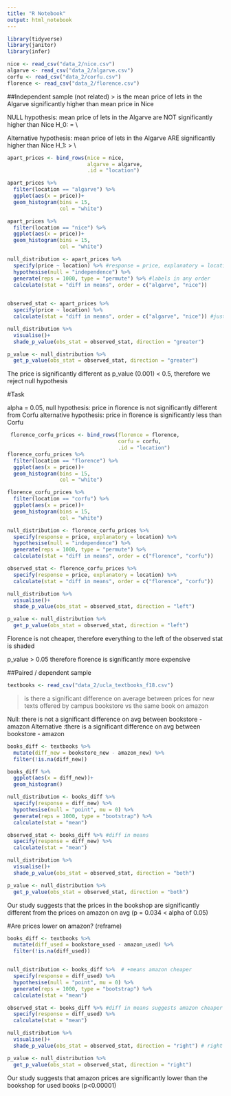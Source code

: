 ```yaml
---
title: "R Notebook"
output: html_notebook
---
```

```r
library(tidyverse)
library(janitor)
library(infer)
```
```r
nice <- read_csv("data_2/nice.csv")
algarve <- read_csv("data_2/algarve.csv")
corfu <- read_csv("data_2/corfu.csv")
florence <- read_csv("data_2/florence.csv")
```
##Independent sample (not related)
> is the mean price of lets in the Algarve significantly higher than mean price in Nice

NULL hypothesis: mean price of lets in the Algarve are NOT significantly higher than Nice
H_0: \mu{algarve} = \mu{nice}\\

Alternative hypothesis: mean price of lets in the Algarve ARE  significantly higher than Nice
H_1: \mu{algarve} > \mu{nice}\\

```r
apart_prices <- bind_rows(nice = nice,
                          algarve = algarve,
                          .id = "location")

apart_prices %>% 
  filter(location == "algarve") %>% 
  ggplot(aes(x = price))+
  geom_histogram(bins = 15,
                 col = "white")

apart_prices %>% 
  filter(location == "nice") %>% 
  ggplot(aes(x = price))+
  geom_histogram(bins = 15,
                 col = "white")
```
```r
null_distribution <- apart_prices %>% 
  specify(price ~ location) %>% #response = price, explanatory = location
  hypothesise(null = "independence") %>% 
  generate(reps = 1000, type = "permute") %>% #labels in any order
  calculate(stat = "diff in means", order = c("algarve", "nice"))
  
```
```r
observed_stat <- apart_prices %>% 
  specify(price ~ location) %>% 
  calculate(stat = "diff in means", order = c("algarve", "nice")) #just avg - avg overall
```
```r
null_distribution %>% 
  visualise()+
  shade_p_value(obs_stat = observed_stat, direction = "greater")
```
```r
p_value <- null_distribution %>% 
  get_p_value(obs_stat = observed_stat, direction = "greater")
```
The price is significantly different as p_value (0.001) < 0.5, therefore we reject null hypothesis 

#Task 

alpha = 0.05,
null hypothesis: price in florence is not significantly different from Corfu
alternative hypothesis: price in florence is significantly less than Corfu

```r
 florence_corfu_prices <- bind_rows(florence = florence,
                                    corfu = corfu, 
                                    .id = "location")
florence_corfu_prices %>% 
  filter(location == "florence") %>% 
  ggplot(aes(x = price))+
  geom_histogram(bins = 15,
                 col = "white")

florence_corfu_prices %>% 
  filter(location == "corfu") %>% 
  ggplot(aes(x = price))+
  geom_histogram(bins = 15,
                 col = "white")

null_distribution <- florence_corfu_prices %>% 
  specify(response = price, explanatory = location) %>% 
  hypothesise(null = "independence") %>% 
  generate(reps = 1000, type = "permute") %>% 
  calculate(stat = "diff in means", order = c("florence", "corfu"))

observed_stat <- florence_corfu_prices %>% 
  specify(response = price, explanatory = location) %>%
  calculate(stat = "diff in means", order = c("florence", "corfu"))

null_distribution %>% 
  visualise()+
  shade_p_value(obs_stat = observed_stat, direction = "left")

p_value <- null_distribution %>% 
  get_p_value(obs_stat = observed_stat, direction = "left")
```

Florence is not cheaper, therefore everything to the left of the observed stat is shaded 

p_value > 0.05  therefore florence is significantly more expensive 

##Paired / dependent sample
```r
textbooks <- read_csv("data_2/ucla_textbooks_f18.csv")
```
> is there a significant difference on average between prices for new texts offered by campus bookstore vs the same book on amazon

Null: there is not a significant difference on avg between bookstore - amazon
Alternative :there is a significant difference on avg between bookstore - amazon

```r
books_diff <- textbooks %>% 
  mutate(diff_new = bookstore_new - amazon_new) %>% 
  filter(!is.na(diff_new))

books_diff %>% 
  ggplot(aes(x = diff_new))+
  geom_histogram()
```
```r
null_distribution <- books_diff %>% 
  specify(response = diff_new) %>% 
  hypothesise(null = "point", mu = 0) %>% 
  generate(reps = 1000, type = "bootstrap") %>% 
  calculate(stat = "mean")

observed_stat <- books_diff %>% #diff in means
  specify(response = diff_new) %>% 
  calculate(stat = "mean")

null_distribution %>% 
  visualise()+
  shade_p_value(obs_stat = observed_stat, direction = "both")

p_value <- null_distribution %>% 
  get_p_value(obs_stat = observed_stat, direction = "both")
```
Our study suggests that the prices in the bookshop are significantly different from the prices on amazon on avg (p = 0.034 < alpha of 0.05)


#Are prices lower on amazon? (reframe)
```r
books_diff <- textbooks %>% 
  mutate(diff_used = bookstore_used - amazon_used) %>% 
  filter(!is.na(diff_used))


null_distribution <- books_diff %>%  # +means amazon cheaper
  specify(response = diff_used) %>% 
  hypothesise(null = "point", mu = 0) %>% 
  generate(reps = 1000, type = "bootstrap") %>% 
  calculate(stat = "mean")

observed_stat <- books_diff %>% #diff in means suggests amazon cheaper 
  specify(response = diff_used) %>% 
  calculate(stat = "mean")

null_distribution %>% 
  visualise()+
  shade_p_value(obs_stat = observed_stat, direction = "right") # right as you only want to shade extreme values greater than 12.16 (observed stat) - if observed stat is on either tail you want a low p so < alpha i.e. significant

p_value <- null_distribution %>% 
  get_p_value(obs_stat = observed_stat, direction = "right")
```
Our study suggests that amazon prices are significantly lower than the bookshop for used books (p<0.00001)
